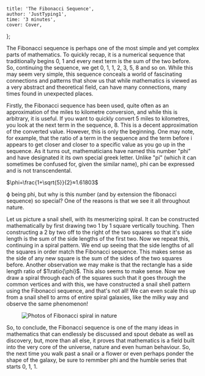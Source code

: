 

    title: 'The Fibonacci Sequence',
    author: 'JustTyping1',
    time: '3 minutes',
    cover: Cover,
};

The Fibonacci sequence is perhaps one of the most simple and yet complex
parts of mathematics. To quickly recap, it is a numerical sequence that
traditionally begins 0, 1 and every next term is the sum of the two before.
So, continuing the sequence, we get 0, 1, 1, 2, 3, 5, 8 and so on. While
this may seem very simple, this sequence conceals a world of fascinating
connections and patterns that show us that while mathematics is viewed as a
very abstract and theoretical field, can have many connections, many times
found in unexpected places.

Firstly, the Fibonacci sequence has been used, quite often as an
approximation of the miles to kilometre conversion, and while this is
arbitrary, it is useful. If you want to quickly convert 5 miles to
kilometres, you look at the next term in the sequence, 8. This is a decent
approximation of the converted value. However, this is only the beginning.
One may note, for example, that the ratio of a term in the sequence and the
term before i appears to get closer and closer to a specific value as you go
up in the sequence. As it turns out, mathematicians have named this number
"phi" and have designated it its own special greek letter. Unlike "pi"
(which it can sometimes be confused for, given the similar name), phi can be
expressed and is not transcendental.

<div style={{ marginInline: "auto", width: "max-content" }}>
    $\phi=\frac{1+\sqrt{5}}{2}≈1.61803$
</div>

ϕ being phi, but why is this number (and by extension the fibonacci sequence)
so special? One of the reasons is that we see it all throughout nature.

Let us picture a snail shell, with its mesmerizing spiral. It can be
constructed mathematically by first drawing two 1 by 1 square vertically
touching. Then constructing a 2 by two off to the right of the two squares
so that it's side length is the sum of the side lengths of the first two.
Now we repeat this, continuing in a spiral pattern. We end up seeing that
the side lengths of all the squares in order match the Fibonacci sequence.
This makes sense as the side of any new square is the sum of the sides of
the two squares before. Another observation we may make is that the
rectangle has a side length ratio of $1\ratio{\phi}$. This also seems to make
sense. Now we draw a spiral through each of the squares such that it goes
through the common vertices and with this, we have constructed a snail shell
pattern using the Fibonacci sequence, and that's not all! We can even scale
this up from a snail shell to arms of entire spiral galaxies, like the milky
way and observe the same phenomenon!


<Figure caption="Examples of the Fibonacci spiral in nature.">
    <img src={Figure1} alt="Photos of Fibonacci spiral in nature" />
</Figure>

So, to conclude, the Fibonacci sequence is one of the many ideas in
mathematics that can endlessly be discussed and spout debate as well as
discovery, but, more than all else, it proves that mathematics is a field
built into the very core of the universe, nature and even human behaviour.
So, the next time you walk past a snail or a flower or even perhaps ponder
the shape of the galaxy, be sure to remmber phi and the humble series that
starts 0, 1, 1.
